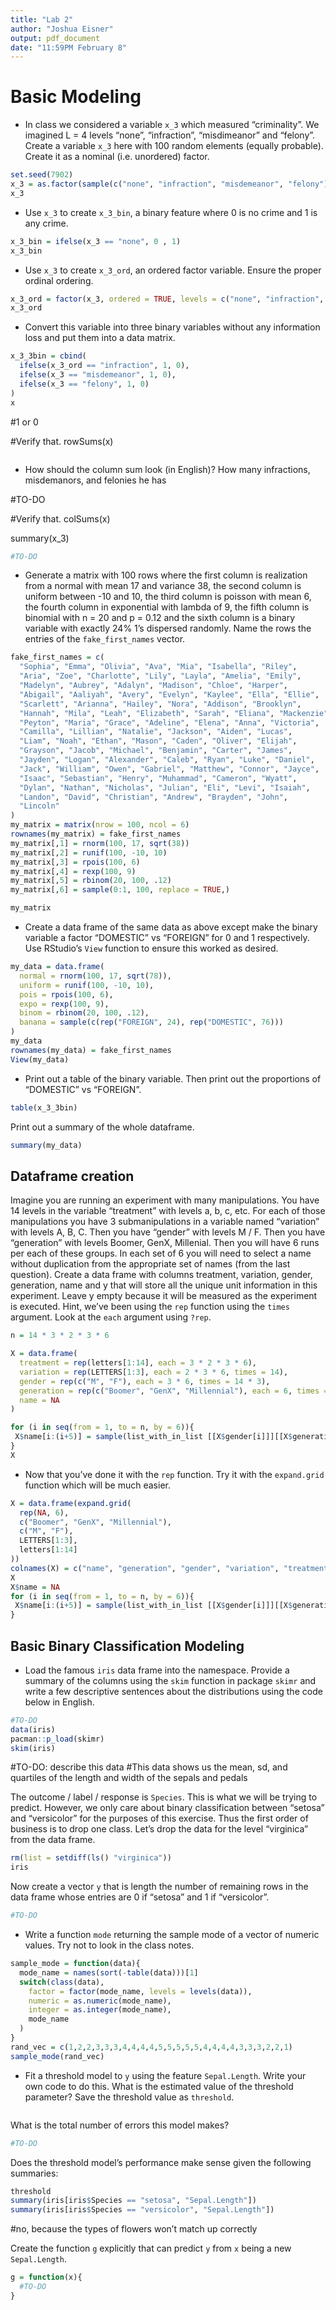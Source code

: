 ```yaml
---
title: "Lab 2"
author: "Joshua Eisner"
output: pdf_document
date: "11:59PM February 8"
---
```


# Basic Modeling

* In class we considered a variable `x_3` which measured "criminality". We imagined L = 4 levels "none", "infraction", "misdimeanor" and "felony". Create a variable `x_3` here with 100 random elements (equally probable). Create it as a nominal (i.e. unordered) factor.

```r
set.seed(7902)
x_3 = as.factor(sample(c("none", "infraction", "misdemeanor", "felony"), size = 100, replace = TRUE))
x_3
```

* Use `x_3` to create `x_3_bin`, a binary feature where 0 is no crime and 1 is any crime.

```r
x_3_bin = ifelse(x_3 == "none", 0 , 1)
x_3_bin
```

* Use `x_3` to create `x_3_ord`, an ordered factor variable. Ensure the proper ordinal ordering.

```r
x_3_ord = factor(x_3, ordered = TRUE, levels = c("none", "infraction", "misdemeanor", "felony"))
x_3_ord
```

* Convert this variable into three binary variables without any information loss and put them into a data matrix.

```r
x_3_3bin = cbind(
  ifelse(x_3_ord == "infraction", 1, 0),
  ifelse(x_3 == "misdemeanor", 1, 0),
  ifelse(x_3 == "felony", 1, 0)
)
x
```

#1 or 0

#Verify that. 
rowSums(x)


```r
```

* How should the column sum look (in English)? How many infractions, misdemanors, and felonies he has

#TO-DO

#Verify that.
colSums(x)

summary(x_3)
```r
#TO-DO
```

* Generate a matrix with 100 rows where the first column is realization from a normal with mean 17 and variance 38, the second column is uniform between -10 and 10, the third column is poisson with mean 6, the fourth column in exponential with lambda of 9, the fifth column is binomial with n = 20 and p = 0.12 and the sixth column is a binary variable with exactly 24% 1's dispersed randomly. Name the rows the entries of the `fake_first_names` vector.

```r
fake_first_names = c(
  "Sophia", "Emma", "Olivia", "Ava", "Mia", "Isabella", "Riley", 
  "Aria", "Zoe", "Charlotte", "Lily", "Layla", "Amelia", "Emily", 
  "Madelyn", "Aubrey", "Adalyn", "Madison", "Chloe", "Harper", 
  "Abigail", "Aaliyah", "Avery", "Evelyn", "Kaylee", "Ella", "Ellie", 
  "Scarlett", "Arianna", "Hailey", "Nora", "Addison", "Brooklyn", 
  "Hannah", "Mila", "Leah", "Elizabeth", "Sarah", "Eliana", "Mackenzie", 
  "Peyton", "Maria", "Grace", "Adeline", "Elena", "Anna", "Victoria", 
  "Camilla", "Lillian", "Natalie", "Jackson", "Aiden", "Lucas", 
  "Liam", "Noah", "Ethan", "Mason", "Caden", "Oliver", "Elijah", 
  "Grayson", "Jacob", "Michael", "Benjamin", "Carter", "James", 
  "Jayden", "Logan", "Alexander", "Caleb", "Ryan", "Luke", "Daniel", 
  "Jack", "William", "Owen", "Gabriel", "Matthew", "Connor", "Jayce", 
  "Isaac", "Sebastian", "Henry", "Muhammad", "Cameron", "Wyatt", 
  "Dylan", "Nathan", "Nicholas", "Julian", "Eli", "Levi", "Isaiah", 
  "Landon", "David", "Christian", "Andrew", "Brayden", "John", 
  "Lincoln"
)
my_matrix = matrix(nrow = 100, ncol = 6)
rownames(my_matrix) = fake_first_names
my_matrix[,1] = rnorm(100, 17, sqrt(38))
my_matrix[,2] = runif(100, -10, 10)
my_matrix[,3] = rpois(100, 6)
my_matrix[,4] = rexp(100, 9)
my_matrix[,5] = rbinom(20, 100, .12)
my_matrix[,6] = sample(0:1, 100, replace = TRUE,)

my_matrix
```

* Create a data frame of the same data as above except make the binary variable a factor "DOMESTIC" vs "FOREIGN" for 0 and 1 respectively. Use RStudio's `View` function to ensure this worked as desired.

```r
my_data = data.frame(
  normal = rnorm(100, 17, sqrt(78)),
  uniform = runif(100, -10, 10),
  pois = rpois(100, 6),
  expo = rexp(100, 9),
  binom = rbinom(20, 100, .12),
  banana = sample(c(rep("FOREIGN", 24), rep("DOMESTIC", 76)))
)
my_data
rownames(my_data) = fake_first_names
View(my_data)
```

* Print out a table of the binary variable. Then print out the proportions of "DOMESTIC" vs "FOREIGN".

```r
table(x_3_3bin)
```

Print out a summary of the whole dataframe.

```r
summary(my_data)
```





## Dataframe creation


Imagine you are running an experiment with many manipulations. You have 14 levels in the variable "treatment" with levels a, b, c, etc. For each of those manipulations you have 3 submanipulations in a variable named "variation" with levels A, B, C. Then you have "gender" with levels M / F. Then you have "generation" with levels Boomer, GenX, Millenial. Then you will have 6 runs per each of these groups. In each set of 6 you will need to select a name without duplication from the appropriate set of names (from the last question). Create a data frame with columns treatment, variation, gender, generation, name and y that will store all the unique unit information in this experiment. Leave y empty because it will be measured as the experiment is executed. Hint, we've been using the `rep` function using the `times` argument. Look at the `each` argument using `?rep`.

```r
n = 14 * 3 * 2 * 3 * 6

X = data.frame(
  treatment = rep(letters[1:14], each = 3 * 2 * 3 * 6),
  variation = rep(LETTERS[1:3], each = 2 * 3 * 6, times = 14), 
  gender = rep(c("M", "F"), each = 3 * 6, times = 14 * 3),
  generation = rep(c("Boomer", "GenX", "Millennial"), each = 6, times = 14 * 3 * 2),
  name = NA
)

for (i in seq(from = 1, to = n, by = 6)){
 X$name[i:(i+5)] = sample(list_with_in_list [[X$gender[i]]][[X$generation[i]]], 6)
}
X
```

* Now that you've done it with the `rep` function. Try it with the `expand.grid` function which will be much easier.

```r
X = data.frame(expand.grid(
  rep(NA, 6),
  c("Boomer", "GenX", "Millennial"),
  c("M", "F"),
  LETTERS[1:3],
  letters[1:14]
))
colnames(X) = c("name", "generation", "gender", "variation", "treatment")
X
X$name = NA
for (i in seq(from = 1, to = n, by = 6)){
 X$name[i:(i+5)] = sample(list_with_in_list [[X$gender[i]]][[X$generation[i]]], 6)
}

```

## Basic Binary Classification Modeling

* Load the famous `iris` data frame into the namespace. Provide a summary of the columns using the `skim` function in package `skimr` and write a few descriptive sentences about the distributions using the code below in English.

```r
#TO-DO
data(iris)
pacman::p_load(skimr)
skim(iris)
```

#TO-DO: describe this data
#This data shows us the mean, sd, and quartiles of the length and width of the sepals and pedals

The outcome / label / response is `Species`. This is what we will be trying to predict. However, we only care about binary classification between "setosa" and "versicolor" for the purposes of this exercise. Thus the first order of business is to drop one class. Let's drop the data for the level "virginica" from the data frame.

```r
rm(list = setdiff(ls() "virginica"))
iris
```

Now create a vector `y` that is length the number of remaining rows in the data frame whose entries are 0 if "setosa" and 1 if "versicolor".

```r
#TO-DO
```

* Write a function `mode` returning the sample mode of a vector of numeric values. Try not to look in the class notes.

```r
sample_mode = function(data){
  mode_name = names(sort(-table(data)))[1]
  switch(class(data),
    factor = factor(mode_name, levels = levels(data)),
    numeric = as.numeric(mode_name),
    integer = as.integer(mode_name),
    mode_name
  )
}
rand_vec = c(1,2,2,3,3,3,4,4,4,4,5,5,5,5,5,4,4,4,4,3,3,3,2,2,1)
sample_mode(rand_vec)
```

* Fit a threshold model to `y` using the feature `Sepal.Length`. Write your own code to do this. What is the estimated value of the threshold parameter? Save the threshold value as `threshold`. 

```r

```

What is the total number of errors this model makes?

```r
#TO-DO
```

Does the threshold model's performance make sense given the following summaries:

```r
threshold
summary(iris[iris$Species == "setosa", "Sepal.Length"])
summary(iris[iris$Species == "versicolor", "Sepal.Length"])
```

#no, because the types of flowers won't match up correctly

Create the function `g` explicitly that can predict `y` from `x` being a new `Sepal.Length`.

```r
g = function(x){
  #TO-DO
}
```

